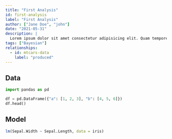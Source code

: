 ```yaml
---
title: "First Analysis"
id: first-analysis
label: "First Analysis"
author: ["Jane Doe", "john"]
date: "2021-05-31"
description: |
  Lorem ipsum dolor sit amet consectetur adipisicing elit. Quam tempore ad aut, deleniti cupiditate ullam asperiores at magni praesentium eaque.
tags: ["Bayesian"]
relationships:
  - id: mtcars-data
    label: "produced"
---
```



## Data

```python
import pandas as pd

df = pd.DataFrame({"a": [1, 2, 3], "b": [4, 5, 6]})
df.head()
```


## Model

```r
lm(Sepal.Width ~ Sepal.Length, data = iris)
```